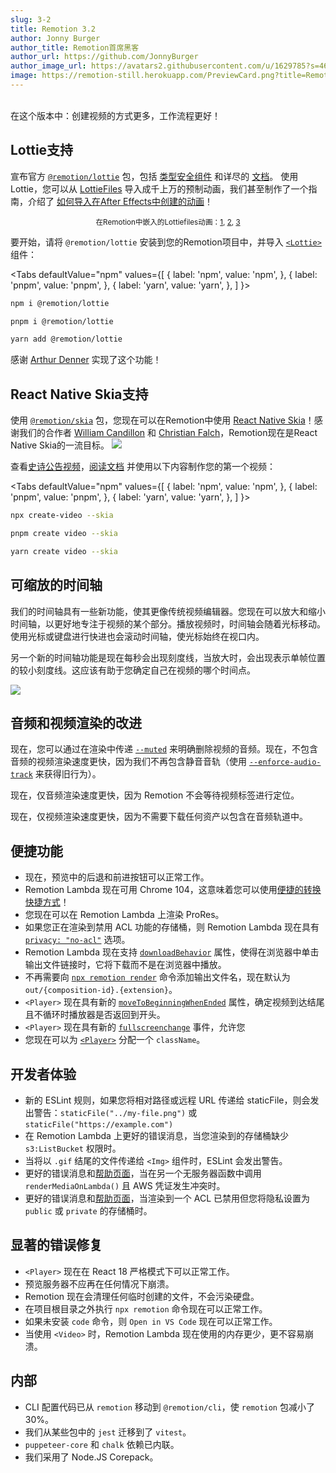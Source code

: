```yaml
---
slug: 3-2
title: Remotion 3.2
author: Jonny Burger
author_title: Remotion首席黑客
author_url: https://github.com/JonnyBurger
author_image_url: https://avatars2.githubusercontent.com/u/1629785?s=460&u=12eb94da6070d00fc924761ce06e3a428d01b7e9&v=4
image: https://remotion-still.herokuapp.com/PreviewCard.png?title=Remotion%203.2&description=Lottie,%20Skia,%20zoomable%20timeline,%20muted%20renders,%20stability%20and%20speed
---
```



<br/>
在这个版本中：创建视频的方式更多，工作流程更好！

## Lottie支持

宣布官方 [`@remotion/lottie`](/docs/lottie) 包，包括 [类型安全组件](/docs/lottie/lottie) 和详尽的 [文档](/docs/lottie)。
使用 Lottie，您可以从 [LottieFiles](/docs/lottie/lottiefiles) 导入成千上万的预制动画，我们甚至制作了一个指南，介绍了 [如何导入在After Effects中创建的动画](/docs/after-effects)！

<p align="center"><sub>在Remotion中嵌入的Lottiefiles动画：<a href="https://lottiefiles.com/106683-gold">1</a>, <a href="https://lottiefiles.com/112208-smiling-face-with-halo">2</a>, <a href="https://lottiefiles.com/111529-rocket">3</a></sub></p>

要开始，请将 `@remotion/lottie` 安装到您的Remotion项目中，并导入 [`<Lottie>`](/docs/lottie) 组件：

<Tabs
defaultValue="npm"
values={[
{ label: 'npm', value: 'npm', },
{ label: 'pnpm', value: 'pnpm', },
{ label: 'yarn', value: 'yarn', },
]
}>
<TabItem value="npm">

```bash
npm i @remotion/lottie
```

  </TabItem>

  <TabItem value="pnpm">

```bash
pnpm i @remotion/lottie
```

  </TabItem>
  <TabItem value="yarn">

```bash
yarn add @remotion/lottie
```

  </TabItem>

</Tabs>

感谢 [Arthur Denner](https://github.com/arthurdenner) 实现了这个功能！

## React Native Skia支持

使用 [`@remotion/skia`](/docs/skia) 包，您现在可以在Remotion中使用 [React Native Skia](https://shopify.github.io/react-native-skia/)！感谢我们的合作者 [William Candillon](https://youtube.com/wcandillon) 和 [Christian Falch](https://twitter.com/chrfalch)，Remotion现在是React Native Skia的一流目标。
<img src="/img/skia.gif" /> 



查看[史诗公告视频](https://www.youtube.com/watch?v=uvLQ5f3KDXk&t=24s)，[阅读文档](/docs/skia) 并使用以下内容制作您的第一个视频：

<Tabs
defaultValue="npm"
values={[
{ label: 'npm', value: 'npm', },
{ label: 'pnpm', value: 'pnpm', },
{ label: 'yarn', value: 'yarn', },
]
}>
<TabItem value="npm">

```bash
npx create-video --skia
```

  </TabItem>

  <TabItem value="pnpm">

```bash
pnpm create video --skia
```

  </TabItem>
  <TabItem value="yarn">

```bash
yarn create video --skia
```

  </TabItem>

</Tabs>

## 可缩放的时间轴

我们的时间轴具有一些新功能，使其更像传统视频编辑器。您现在可以放大和缩小时间轴，以更好地专注于视频的某个部分。播放视频时，时间轴会随着光标移动。使用光标或键盘进行快进也会滚动时间轴，使光标始终在视口内。

另一个新的时间轴功能是现在每秒会出现刻度线，当放大时，会出现表示单帧位置的较小刻度线。这应该有助于您确定自己在视频的哪个时间点。

<img src="/img/scroll-timeline.gif"/>

## 音频和视频渲染的改进

现在，您可以通过在渲染中传递 [`--muted`](/docs/cli/render#--muted) 来明确删除视频的音频。现在，不包含音频的视频渲染速度更快，因为我们不再包含静音音轨（使用 [`--enforce-audio-track`](/docs/cli/render#--enforce-audio-track) 来获得旧行为）。

现在，仅音频渲染速度更快，因为 Remotion 不会等待视频标签进行定位。

现在，仅视频渲染速度更快，因为不需要下载任何资产以包含在音频轨道中。

## 便捷功能

- 现在，预览中的后退和前进按钮可以正常工作。
- Remotion Lambda 现在可用 Chrome 104，这意味着您可以使用[便捷的转换快捷方式](https://twitter.com/JNYBGR/status/1555055938008223744)！
- 您现在可以在 Remotion Lambda 上渲染 ProRes。
- 如果您正在渲染到禁用 ACL 功能的存储桶，则 Remotion Lambda 现在具有 [`privacy: "no-acl"`](/docs/lambda/rendermediaonlambda#privacy) 选项。
- Remotion Lambda 现在支持 [`downloadBehavior`](/docs/lambda/rendermediaonlambda#downloadbehavior) 属性，使得在浏览器中单击输出文件链接时，它将下载而不是在浏览器中播放。
- 不再需要向 [`npx remotion render`](/docs/cli/render) 命令添加输出文件名，现在默认为 `out/{composition-id}.{extension}`。
- `<Player>` 现在具有新的 [`moveToBeginningWhenEnded`](/docs/player/player#movetobeginningwhenended) 属性，确定视频到达结尾且不循环时播放器是否返回到开头。
- `<Player>` 现在具有新的 [`fullscreenchange`](/docs/player/player#fullscreenchange) 事件，允许您
- 您现在可以为 [`<Player>`](/docs/player/player) 分配一个 `className`。

## 开发者体验

- 新的 ESLint 规则，如果您将相对路径或远程 URL 传递给 staticFile，则会发出警告：`staticFile("../my-file.png")` 或 `staticFile("https://example.com")`
- 在 Remotion Lambda 上更好的错误消息，当您渲染到的存储桶缺少 `s3:ListBucket` 权限时。
- 当将以 `.gif` 结尾的文件传递给 `<Img>` 组件时，ESLint 会发出警告。
- 更好的错误消息和[帮助页面](/docs/lambda/troubleshooting/unrecognizedclientexception)，当在另一个无服务器函数中调用 `renderMediaOnLambda()` 且 AWS 凭证发生冲突时。
- 更好的错误消息和[帮助页面](/docs/lambda/troubleshooting/bucket-disallows-acl)，当渲染到一个 ACL 已禁用但您将隐私设置为 `public` 或 `private` 的存储桶时。

## 显著的错误修复

- `<Player>` 现在在 React 18 严格模式下可以正常工作。
- 预览服务器不应再在任何情况下崩溃。
- Remotion 现在会清理任何临时创建的文件，不会污染硬盘。
- 在项目根目录之外执行 `npx remotion` 命令现在可以正常工作。
- 如果未安装 `code` 命令，则 `Open in VS Code` 现在可以正常工作。
- 当使用 `<Video>` 时，Remotion Lambda 现在使用的内存更少，更不容易崩溃。

## 内部

- CLI 配置代码已从 `remotion` 移动到 `@remotion/cli`，使 `remotion` 包减小了 30%。
- 我们从某些包中的 `jest` 迁移到了 `vitest`。
- `puppeteer-core` 和 `chalk` 依赖已内联。
- 我们采用了 Node.JS Corepack。
